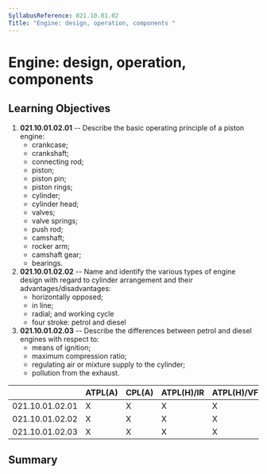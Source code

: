 ```yaml
---
SyllabusReference: 021.10.01.02
Title: "Engine: design, operation, components "
---
```


# Engine: design, operation, components

## Learning Objectives

1.  **021.10.01.02.01** -- Describe the basic operating principle of a piston
    engine:
    - crankcase;
    - crankshaft;
    - connecting rod;
    - piston;
    - piston pin;
    - piston rings;
    - cylinder;
    - cylinder head;
    - valves;
    - valve springs;
    - push rod;
    - camshaft;
    - rocker arm;
    - camshaft gear;
    - bearings.
2.  **021.10.01.02.02** -- Name and identify the various types of engine design
    with regard to cylinder arrangement and their advantages/disadvantages:
    - horizontally opposed;
    - in line;
    - radial; and working cycle
    - four stroke: petrol and diesel
3.  **021.10.01.02.03** -- Describe the differences between petrol and diesel
    engines with respect to:
    - means of ignition;
    - maximum compression ratio;
    - regulating air or mixture supply to the cylinder;
    - pollution from the exhaust.

|                 | ATPL(A) | CPL(A) | ATPL(H)/IR | ATPL(H)/VFR | CPL(H) | IR  | CBIR(A) |
| --------------- | ------- | ------ | ---------- | ----------- | ------ | --- | ------- |
| 021.10.01.02.01 | X       | X      | X          | X           | X      |     |         |
| 021.10.01.02.02 | X       | X      | X          | X           | X      |     |         |
| 021.10.01.02.03 | X       | X      | X          | X           | X      |     |         |

## Summary
